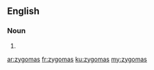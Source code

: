 ==English==

===Noun===
{{head|en|plural}}

# {{plural of|zygoma|lang=en|nocat=1}}

[[ar:zygomas]]
[[fr:zygomas]]
[[ku:zygomas]]
[[my:zygomas]]